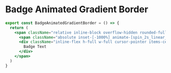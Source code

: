 # Badge Animated Gradient Border



<ComponentPlayground isCentered name="badge-animated-gradient-border">

</ComponentPlayground>


````jsx
export const BadgeAnimatedGradientBorder = () => {
  return (
    <span className="relative inline-block overflow-hidden rounded-full p-[1px]">
      <span className="absolute inset-[-1000%] animate-[spin_2s_linear_infinite] bg-[conic-gradient(from_90deg_at_50%_50%,#E2CBFF_0%,#393BB2_50%,#E2CBFF_100%)]" />
      <div className="inline-flex h-full w-full cursor-pointer items-center justify-center rounded-full bg-slate-950/90 px-3 py-1 text-sm font-medium text-white backdrop-blur-3xl">
        Badge Text
      </div>
    </span>
  )
}
````


<style global jsx>{`
  img {
    aspect-ratio: 12/6.3;
    object-fit: cover;
  }
`}</style>
